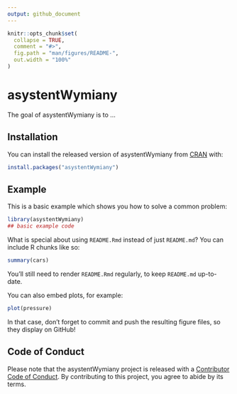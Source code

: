 ```yaml
---
output: github_document
---
```


<!-- README.md is generated from README.Rmd. Please edit that file -->

```r
knitr::opts_chunk$set(
  collapse = TRUE,
  comment = "#>",
  fig.path = "man/figures/README-",
  out.width = "100%"
)
```

# asystentWymiany

<!-- badges: start -->
<!-- badges: end -->

The goal of asystentWymiany is to ...

## Installation

You can install the released version of asystentWymiany from [CRAN](https://CRAN.R-project.org) with:

``` r
install.packages("asystentWymiany")
```

## Example

This is a basic example which shows you how to solve a common problem:

```r
library(asystentWymiany)
## basic example code
```

What is special about using `README.Rmd` instead of just `README.md`? You can include R chunks like so:

```r
summary(cars)
```

You'll still need to render `README.Rmd` regularly, to keep `README.md` up-to-date.

You can also embed plots, for example:

```r
plot(pressure)
```

In that case, don't forget to commit and push the resulting figure files, so they display on GitHub!


## Code of Conduct

Please note that the asystentWymiany project is released with a [Contributor Code of Conduct](https://contributor-covenant.org/version/2/0/CODE_OF_CONDUCT.html). By contributing to this project, you agree to abide by its terms.

